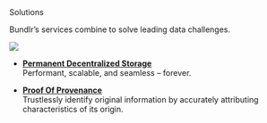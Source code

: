 
<div class="py-20">
<Heading level={1}  className="mb-4">Solutions</Heading>

<p>Bundlr’s services combine to solve leading data challenges.</p>

</div>

<img
	src="https://bundlr.network/new/assets/home/data-donuts.webp"
	className="absolute mt-20 top-10 hidden xl:flex right-10 w-[300px]"
/>

-   [**Permanent Decentralized Storage**](/overview/solutions/permanent-storage)<br/>
    Performant, scalable, and seamless – forever.

-   [**Proof Of Provenance**](/overview/solutions/proof-of-provenance) <br />
    Trustlessly identify original information by accurately attributing characteristics of its origin.
